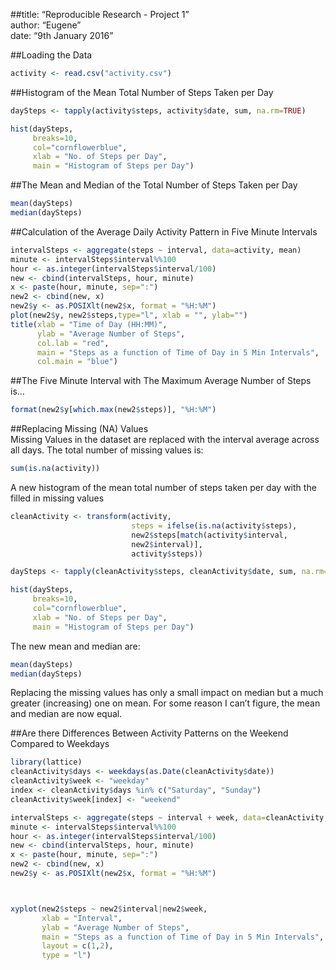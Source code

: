 ##title: "Reproducible Research - Project 1"  
author: "Eugene"  
date: "9th January 2016"  


##Loading the Data

```r
activity <- read.csv("activity.csv")
```

##Histogram of the Mean Total Number of Steps Taken per Day

```r
daySteps <- tapply(activity$steps, activity$date, sum, na.rm=TRUE)

hist(daySteps, 
     breaks=10, 
     col="cornflowerblue", 
     xlab = "No. of Steps per Day", 
     main = "Histogram of Steps per Day")
```

##The Mean and Median of the Total Number of Steps Taken per Day

```r
mean(daySteps)
median(daySteps)
```

##Calculation of the Average Daily Activity Pattern in Five Minute Intervals

```r
intervalSteps <- aggregate(steps ~ interval, data=activity, mean)
minute <- intervalSteps$interval%%100
hour <- as.integer(intervalSteps$interval/100)
new <- cbind(intervalSteps, hour, minute)
x <- paste(hour, minute, sep=":")
new2 <- cbind(new, x)
new2$y <- as.POSIXlt(new2$x, format = "%H:%M")
plot(new2$y, new2$steps,type="l", xlab = "", ylab="")
title(xlab = "Time of Day (HH:MM)",
      ylab = "Average Number of Steps", 
      col.lab = "red",
      main = "Steps as a function of Time of Day in 5 Min Intervals",
      col.main = "blue")
```

##The Five Minute Interval with The Maximum Average Number of Steps is...

```r
format(new2$y[which.max(new2$steps)], "%H:%M")
```

##Replacing Missing (NA) Values  
Missing Values in the dataset are replaced with the interval average across all days. The total number of missing values is:

```r
sum(is.na(activity))
```

A new histogram of the mean total number of steps taken per day with the filled in missing values

```r
cleanActivity <- transform(activity, 
                           steps = ifelse(is.na(activity$steps), 
                           new2$steps[match(activity$interval, 
                           new2$interval)], 
                           activity$steps))

daySteps <- tapply(cleanActivity$steps, cleanActivity$date, sum, na.rm=TRUE)

hist(daySteps, 
     breaks=10, 
     col="cornflowerblue", 
     xlab = "No. of Steps per Day", 
     main = "Histogram of Steps per Day")
```

The new mean and median are:

```r
mean(daySteps)
median(daySteps)
```

Replacing the missing values has only a small impact on median but a much greater (increasing) one on mean. For some reason I can't figure, the mean and median are now equal.  

##Are there Differences Between Activity Patterns on the Weekend Compared to Weekdays

```r
library(lattice)
cleanActivity$days <- weekdays(as.Date(cleanActivity$date))
cleanActivity$week <- "weekday"
index <- cleanActivity$days %in% c("Saturday", "Sunday")
cleanActivity$week[index] <- "weekend"

intervalSteps <- aggregate(steps ~ interval + week, data=cleanActivity, mean)
minute <- intervalSteps$interval%%100
hour <- as.integer(intervalSteps$interval/100)
new <- cbind(intervalSteps, hour, minute)
x <- paste(hour, minute, sep=":")
new2 <- cbind(new, x)
new2$y <- as.POSIXlt(new2$x, format = "%H:%M")



xyplot(new2$steps ~ new2$interval|new2$week, 
       xlab = "Interval",
       ylab = "Average Number of Steps", 
       main = "Steps as a function of Time of Day in 5 Min Intervals",
       layout = c(1,2),
       type = "l")
```


